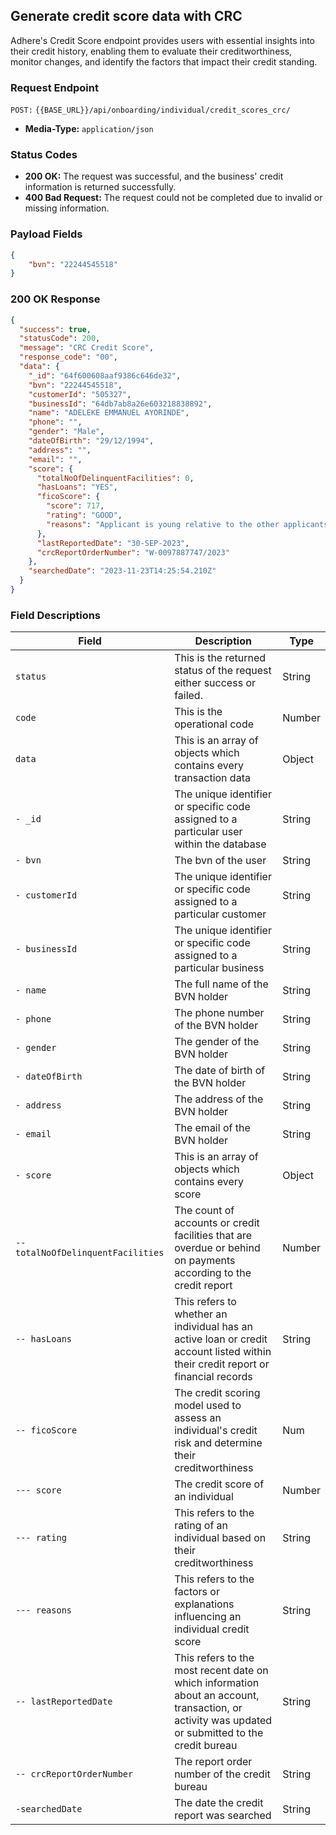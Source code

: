 ## Generate credit score data with CRC

Adhere's Credit Score endpoint provides users with essential insights into their credit history, enabling them to evaluate their creditworthiness, monitor changes, and identify the factors that impact their credit standing.

### Request Endpoint

`POST:` `{{BASE_URL}}/api/onboarding/individual/credit_scores_crc/`

- **Media-Type:** `application/json`

### Status Codes
- **200 OK:** The request was successful, and the business' credit information is returned successfully.
- **400 Bad Request:** The request could not be completed due to invalid or missing information.

### Payload Fields

```json
{
    "bvn": "22244545518"
}
```

### 200 OK Response

```json
{
  "success": true,
  "statusCode": 200,
  "message": "CRC Credit Score",
  "response_code": "00",
  "data": {
    "_id": "64f600608aaf9386c646de32",
    "bvn": "22244545518",
    "customerId": "505327",
    "businessId": "64db7ab8a26e603218838892",
    "name": "ADELEKE EMMANUEL AYORINDE",
    "phone": "",
    "gender": "Male",
    "dateOfBirth": "29/12/1994",
    "address": "",
    "email": "",
    "score": {
      "totalNoOfDelinquentFacilities": 0,
      "hasLoans": "YES",
      "ficoScore": {
        "score": 717,
        "rating": "GOOD",
        "reasons": "Applicant is young relative to the other applicants scored. The length of time accounts have been established on the credit report is short relative to the other applicants scored. Time since most recent account opening on the credit report is too short relative to the other applicants scored. The length of time accounts have been established on the credit report is short relative to the other applicants scored."
      },
      "lastReportedDate": "30-SEP-2023",
      "crcReportOrderNumber": "W-0097887747/2023"
    },
    "searchedDate": "2023-11-23T14:25:54.210Z"
  }
}
```

### Field Descriptions

| Field                            | Description                                                                                                         | Type     |
|----------------------------------|---------------------------------------------------------------------------------------------------------------------|----------|
| `status`                           | This is the returned status of the request either success or failed.                                                 | String   |
| `code`                             | This is the operational code                                                                                        | Number   |
| `data`                             | This is an array of objects which contains every transaction data                                                   | Object   |
| `- _id`                         | The unique identifier or specific code assigned to a particular user within the database                            | String   |
| `- bvn`                         | The bvn of the user                                                                                                 | String   |
| `- customerId`                  | The unique identifier or specific code assigned to a particular customer                                            | String   |
| `- businessId`                  | The unique identifier or specific code assigned to a particular business                                            | String   |
| `- name`                        | The full name of the BVN holder                                                                                     | String   |
| `- phone`                       | The phone number of the BVN holder                                                                                  | String   |
| `- gender`                      | The gender of the BVN holder                                                                                        | String   |
| `- dateOfBirth`                 | The date of birth of the BVN holder                                                                                 | String   |
| `- address`                     | The address of the BVN holder                                                                                       | String   |
| `- email`                       | The email of the BVN holder                                                                                         | String   |
| `- score`                            | This is an array of objects which contains every score                                                              | Object   |
| `-- totalNoOfDelinquentFacilities` | The count of accounts or credit facilities that are overdue or behind on payments according to the credit report  | Number  |
| `-- hasLoans`                   | This refers to whether an individual has an active loan or credit account listed within their credit report or financial records | String  |
| `-- ficoScore`                        | The credit scoring model used to assess an individual's credit risk and determine their creditworthiness           | Num  |
| `--- score`                  | The credit score of an individual                                                                                    | Number  |
| `--- rating`                 | This refers to the rating of an individual based on their creditworthiness                                           | String  |
| `--- reasons`                | This refers to the factors or explanations influencing an individual credit score                                    | String  |
| `-- lastReportedDate`                 | This refers to the most recent date on which information about an account, transaction, or activity was updated or submitted to the credit bureau  | String    |
| `-- crcReportOrderNumber`             | The report order number of the credit bureau                                                                         | String  |
| `-searchedDate`                     | The date the credit report was searched                                                                              | String  |
